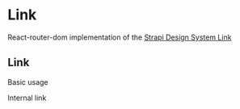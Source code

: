 <!--- Link.stories.mdx --->


<Meta title="components/Link" component={Link} />

# Link

React-router-dom implementation of the [Strapi Design System Link](https://design-system-git-main-strapijs.vercel.app/?path=/story/design-system-components-link--base)

## Link

Basic usage

<Canvas>
  <Story name="base">
    <Box padding={4}>
        <Link to="/somewhere-internal">Internal link</Link>
    </Box>
  </Story>
</Canvas>